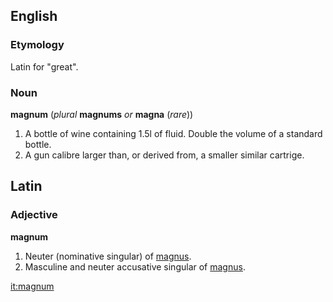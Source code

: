 ==English==
===Etymology===  
Latin for "great".
===Noun===
'''magnum''' (''plural'' '''magnums''' ''or'' '''magna''' (''rare''))
#A bottle of wine containing 1.5l of fluid.  Double the volume of a standard bottle.
#A gun calibre larger than, or derived from, a smaller similar cartrige.

==Latin==
===Adjective===
'''magnum'''
# Neuter (nominative singular) of [[magnus]].
# Masculine and neuter accusative singular of [[magnus]].

[[it:magnum]]